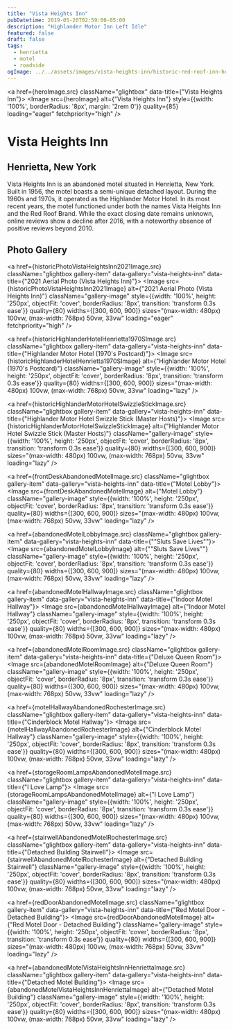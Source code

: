 ```yaml
---
title: "Vista Heights Inn"
pubDatetime: 2019-05-20T02:59:00-05:00
description: "Highlander Motor Inn Left Idle"
featured: false
draft: false
tags:
  - henrietta
  - motel
  - roadside
ogImage: ../../assets/images/vista-heights-inn/historic-red-roof-inn-henrietta-vista-heights-inn.jpg
---
```




<a href={heroImage.src} className="glightbox" data-title={"Vista Heights Inn"}>
  <Image 
    src={heroImage} 
    alt={"Vista Heights Inn"}
    style={{width: '100%', borderRadius: '8px', margin: '2rem 0'}}
    quality={85}
    loading="eager"
    fetchpriority="high"
  />
</a>

# Vista Heights Inn
## Henrietta, New York

Vista Heights Inn is an abandoned motel situated in Henrietta, New York. Built in 1956, the motel boasts a semi-unique detached layout. During the 1960s and 1970s, it operated as the Highlander Motor Hotel. In its most recent years, the motel functioned under both the names Vista Heights Inn and the Red Roof Brand. While the exact closing date remains unknown, online reviews show a decline after 2016, with a noteworthy absence of positive reviews beyond 2010.

## Photo Gallery

<div className="gallery gallery--two">

<a href={historicPhotoVistaHeightsInn2021Image.src} className="glightbox gallery-item" data-gallery="vista-heights-inn" data-title={"2021 Aerial Photo (Vista Heights Inn)"}>
  <Image 
    src={historicPhotoVistaHeightsInn2021Image} 
    alt={"2021 Aerial Photo (Vista Heights Inn)"}
    className="gallery-image" 
    style={{width: '100%', height: '250px', objectFit: 'cover', borderRadius: '8px', transition: 'transform 0.3s ease'}}
    quality={80}
    widths={[300, 600, 900]}
    sizes="(max-width: 480px) 100vw, (max-width: 768px) 50vw, 33vw"
    loading="eager"
    fetchpriority="high"
  />
</a>

<a href={historicHighlanderHotelHenrietta1970SImage.src} className="glightbox gallery-item" data-gallery="vista-heights-inn" data-title={"Highlander Motor Hotel (1970's Postcard)"}>
  <Image 
    src={historicHighlanderHotelHenrietta1970SImage} 
    alt={"Highlander Motor Hotel (1970's Postcard)"}
    className="gallery-image" 
    style={{width: '100%', height: '250px', objectFit: 'cover', borderRadius: '8px', transition: 'transform 0.3s ease'}}
    quality={80}
    widths={[300, 600, 900]}
    sizes="(max-width: 480px) 100vw, (max-width: 768px) 50vw, 33vw"
    loading="lazy"
  />
</a>

<a href={historicHighlanderMotorHotelSwizzleStickImage.src} className="glightbox gallery-item" data-gallery="vista-heights-inn" data-title={"Highlander Motor Hotel Swizzle Stick (Master Hosts)"}>
  <Image 
    src={historicHighlanderMotorHotelSwizzleStickImage} 
    alt={"Highlander Motor Hotel Swizzle Stick (Master Hosts)"}
    className="gallery-image" 
    style={{width: '100%', height: '250px', objectFit: 'cover', borderRadius: '8px', transition: 'transform 0.3s ease'}}
    quality={80}
    widths={[300, 600, 900]}
    sizes="(max-width: 480px) 100vw, (max-width: 768px) 50vw, 33vw"
    loading="lazy"
  />
</a>

<a href={frontDeskAbandonedMotelImage.src} className="glightbox gallery-item" data-gallery="vista-heights-inn" data-title={"Motel Lobby"}>
  <Image 
    src={frontDeskAbandonedMotelImage} 
    alt={"Motel Lobby"}
    className="gallery-image" 
    style={{width: '100%', height: '250px', objectFit: 'cover', borderRadius: '8px', transition: 'transform 0.3s ease'}}
    quality={80}
    widths={[300, 600, 900]}
    sizes="(max-width: 480px) 100vw, (max-width: 768px) 50vw, 33vw"
    loading="lazy"
  />
</a>

<a href={abandonedMotelLobbyImage.src} className="glightbox gallery-item" data-gallery="vista-heights-inn" data-title={"\"Sluts Save Lives\""}>
  <Image 
    src={abandonedMotelLobbyImage} 
    alt={"\"Sluts Save Lives\""}
    className="gallery-image" 
    style={{width: '100%', height: '250px', objectFit: 'cover', borderRadius: '8px', transition: 'transform 0.3s ease'}}
    quality={80}
    widths={[300, 600, 900]}
    sizes="(max-width: 480px) 100vw, (max-width: 768px) 50vw, 33vw"
    loading="lazy"
  />
</a>

<a href={abandonedMotelHallwayImage.src} className="glightbox gallery-item" data-gallery="vista-heights-inn" data-title={"Indoor Motel Hallway"}>
  <Image 
    src={abandonedMotelHallwayImage} 
    alt={"Indoor Motel Hallway"}
    className="gallery-image" 
    style={{width: '100%', height: '250px', objectFit: 'cover', borderRadius: '8px', transition: 'transform 0.3s ease'}}
    quality={80}
    widths={[300, 600, 900]}
    sizes="(max-width: 480px) 100vw, (max-width: 768px) 50vw, 33vw"
    loading="lazy"
  />
</a>

<a href={abandonedMotelRoomImage.src} className="glightbox gallery-item" data-gallery="vista-heights-inn" data-title={"Deluxe Queen Room"}>
  <Image 
    src={abandonedMotelRoomImage} 
    alt={"Deluxe Queen Room"}
    className="gallery-image" 
    style={{width: '100%', height: '250px', objectFit: 'cover', borderRadius: '8px', transition: 'transform 0.3s ease'}}
    quality={80}
    widths={[300, 600, 900]}
    sizes="(max-width: 480px) 100vw, (max-width: 768px) 50vw, 33vw"
    loading="lazy"
  />
</a>

<a href={motelHallwayAbandonedRochesterImage.src} className="glightbox gallery-item" data-gallery="vista-heights-inn" data-title={"Cinderblock Motel Hallway"}>
  <Image 
    src={motelHallwayAbandonedRochesterImage} 
    alt={"Cinderblock Motel Hallway"}
    className="gallery-image" 
    style={{width: '100%', height: '250px', objectFit: 'cover', borderRadius: '8px', transition: 'transform 0.3s ease'}}
    quality={80}
    widths={[300, 600, 900]}
    sizes="(max-width: 480px) 100vw, (max-width: 768px) 50vw, 33vw"
    loading="lazy"
  />
</a>

<a href={storageRoomLampsAbandonedMotelImage.src} className="glightbox gallery-item" data-gallery="vista-heights-inn" data-title={"I Love Lamp"}>
  <Image 
    src={storageRoomLampsAbandonedMotelImage} 
    alt={"I Love Lamp"}
    className="gallery-image" 
    style={{width: '100%', height: '250px', objectFit: 'cover', borderRadius: '8px', transition: 'transform 0.3s ease'}}
    quality={80}
    widths={[300, 600, 900]}
    sizes="(max-width: 480px) 100vw, (max-width: 768px) 50vw, 33vw"
    loading="lazy"
  />
</a>

<a href={stairwellAbandonedMotelRochesterImage.src} className="glightbox gallery-item" data-gallery="vista-heights-inn" data-title={"Detached Building Stairwell"}>
  <Image 
    src={stairwellAbandonedMotelRochesterImage} 
    alt={"Detached Building Stairwell"}
    className="gallery-image" 
    style={{width: '100%', height: '250px', objectFit: 'cover', borderRadius: '8px', transition: 'transform 0.3s ease'}}
    quality={80}
    widths={[300, 600, 900]}
    sizes="(max-width: 480px) 100vw, (max-width: 768px) 50vw, 33vw"
    loading="lazy"
  />
</a>

<a href={redDoorAbandonedMotelImage.src} className="glightbox gallery-item" data-gallery="vista-heights-inn" data-title={"Red Motel Door - Detached Building"}>
  <Image 
    src={redDoorAbandonedMotelImage} 
    alt={"Red Motel Door - Detached Building"}
    className="gallery-image" 
    style={{width: '100%', height: '250px', objectFit: 'cover', borderRadius: '8px', transition: 'transform 0.3s ease'}}
    quality={80}
    widths={[300, 600, 900]}
    sizes="(max-width: 480px) 100vw, (max-width: 768px) 50vw, 33vw"
    loading="lazy"
  />
</a>

<a href={abandonedMotelVistaHeightsInnHenriettaImage.src} className="glightbox gallery-item" data-gallery="vista-heights-inn" data-title={"Detached Motel Building"}>
  <Image 
    src={abandonedMotelVistaHeightsInnHenriettaImage} 
    alt={"Detached Motel Building"}
    className="gallery-image" 
    style={{width: '100%', height: '250px', objectFit: 'cover', borderRadius: '8px', transition: 'transform 0.3s ease'}}
    quality={80}
    widths={[300, 600, 900]}
    sizes="(max-width: 480px) 100vw, (max-width: 768px) 50vw, 33vw"
    loading="lazy"
  />
</a>

</div>
